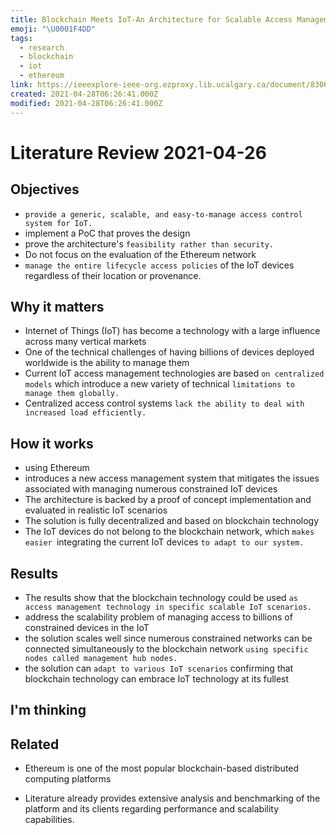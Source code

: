 ```yaml
---
title: Blockchain Meets IoT-An Architecture for Scalable Access Management in IoT
emoji: "\U0001F4DD"
tags:
  - research
  - blockchain
  - iot
  - ethereum
link: https://ieeexplore-ieee-org.ezproxy.lib.ucalgary.ca/document/8306880
created: 2021-04-28T06:26:41.000Z
modified: 2021-04-28T06:26:41.000Z
---
```


# Literature Review 2021-04-26

## Objectives

- `provide a generic, scalable, and easy-to-manage access control system for IoT.`
- implement a PoC that proves the design
- prove the architecture's `feasibility rather than security.`
- Do not focus on the evaluation of the Ethereum network
- `manage the entire lifecycle access policies` of the IoT devices regardless of their location or provenance.

## Why it matters

- Internet of Things (IoT) has become a technology with a large influence across many vertical markets
- One of the technical challenges of having billions of devices deployed worldwide is the ability to manage them
- Current IoT access management technologies are based `on centralized models` which introduce a new variety of technical `limitations to manage them globally.`
- Centralized access control systems `lack the ability to deal with increased load efficiently.`

## How it works

- using Ethereum
- introduces a new access management system that mitigates the issues associated with managing numerous constrained IoT devices
- The architecture is backed by a proof of concept implementation and evaluated in realistic IoT scenarios
- The solution is fully decentralized and based on blockchain technology
- The IoT devices do not belong to the blockchain network, which `makes easier `integrating the current IoT devices `to adapt to our system.`

## Results

- The results show that the blockchain technology could be used `as access management technology in specific scalable IoT scenarios.`
- address the scalability problem of managing access to billions of constrained devices in the IoT
- the solution scales well since numerous constrained networks can be connected simultaneously to the blockchain network `using specific nodes called management hub nodes.`
- the solution can `adapt to various IoT scenarios` confirming that blockchain technology can embrace IoT technology at its fullest

## I'm thinking

## Related

- Ethereum is one of the most popular blockchain-based distributed computing platforms

- Literature already provides extensive analysis and benchmarking of the platform and its clients regarding performance and scalability capabilities.
